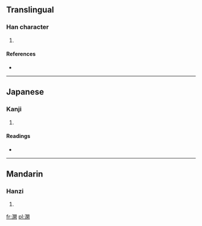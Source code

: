 ==Translingual==

===Han character===
{{Han char|rn=85|rad=水|as=12|sn=15|four=3712<sub>0</sub>|canj=水日弓木 (EAND)}}

# {{defn|Han|sort=水12}}

====References====
* {{Han ref|kx=0652.210|dkj=18349|dj=1062.170|hdz=31749.020|uh=6F96|ud=28566|bh=E647|bd=58951}}

----

==Japanese==

===Kanji===
{{ja-kanji|grade=|rs=水12}}

# {{defn|lang=ja|sort=水12}}

====Readings====
* {{ja-readings|on=[[かん]] (kan), [[げん]] (gen)|kun=[[はてがない]] (hateganai)}}

----

==Mandarin==

===Hanzi===
{{cmn-hanzi|pin=[[xiān]] ([[xian1]])|wg=hsien<sup>1</sup>}}

# {{defn|lang=cmn|sort=水12}}

[[fr:澖]]
[[pl:澖]]